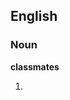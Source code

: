 ==English==

===Noun===
{{wikipedia|dab=classmates}}
'''classmates'''

# {{plural of|[[classmate]]}}